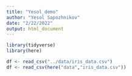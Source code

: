```yaml
---
title: "Yesol_demo"
author: "Yesol Sapozhnikov"
date: "2/22/2022"
output: html_document
---
```


```r
library(tidyverse)
library(here)
```

```r
df <- read_csv("../data/iris_data.csv")
df <- read_csv(here("data","iris_data.csv"))
```